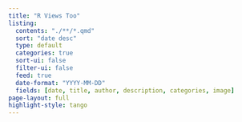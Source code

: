 ```yaml
---
title: "R Views Too"
listing:
  contents: "./**/*.qmd"
  sort: "date desc"
  type: default
  categories: true
  sort-ui: false
  filter-ui: false
  feed: true
  date-format: "YYYY-MM-DD"
  fields: [date, title, author, description, categories, image]
page-layout: full
highlight-style: tango
--- 
```



